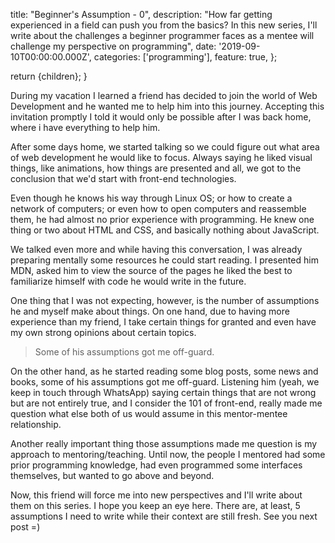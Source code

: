 
  title: "Beginner's Assumption - 0",
  description:
    "How far getting experienced in a field can push you from the basics? In this new series, I'll write about the challenges a beginner programmer faces as a mentee will challenge my perspective on programming",
  date: '2019-09-10T00:00:00.000Z',
  categories: ['programming'],
  feature: true,
};

  return <BlogPage meta={meta}>{children}</BlogPage>;
}

During my vacation I learned a friend has decided to join the world of Web Development and he wanted me to help him into this journey. Accepting this invitation promptly I told it would only be possible after I was back home, where i have everything to help him.

After some days home, we started talking so we could figure out what area of web development he would like to focus. Always saying he liked visual things, like animations, how things are presented and all, we got to the conclusion that we'd start with front-end technologies.

Even though he knows his way through Linux OS; or how to create a network of computers; or even how to open computers and reassemble them, he had almost no prior experience with programming. He knew one thing or two about HTML and CSS, and basically nothing about JavaScript.

We talked even more and while having this conversation, I was already preparing mentally some resources he could start reading. I presented him MDN, asked him to view the source of the pages he liked the best to familiarize himself with code he would write in the future.

One thing that I was not expecting, however, is the number of assumptions he and myself make about things. On one hand, due to having more experience than my friend, I take certain things for granted and even have my own strong opinions about certain topics.

> Some of his assumptions got me off-guard.

On the other hand, as he started reading some blog posts, some news and books, some of his assumptions got me off-guard. Listening him (yeah, we keep in touch through WhatsApp) saying certain things that are not wrong but are not entirely true, and I consider the 101 of front-end, really made me question what else both of us would assume in this mentor-mentee relationship.

Another really important thing those assumptions made me question is my approach to mentoring/teaching. Until now, the people I mentored had some prior programming knowledge, had even programmed some interfaces themselves, but wanted to go above and beyond.

Now, this friend will force me into new perspectives and I'll write about them on this series. I hope you keep an eye here. There are, at least, 5 assumptions I need to write while their context are still fresh. See you next post =)
